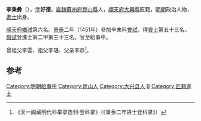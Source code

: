{{Otheruses|other=名为李秉彝的其他人物|李秉彝 (嘉靖進士)}}
'''李秉彜'''（{{bd|1424年||？}}），[[表字|字]]'''好德'''，[[南直隸|直隸]][[蘇州府|蘇州府]][[昆山县_(南梁)|崑山縣]]人，[[順天府|順天府]][[大兴县_(金朝)|大興縣]]匠籍，[[明朝|明朝]]政治人物，[[進士|進士]]出身。

[[順天府|順天府]][[鄉試|鄉試]]第六名。[[景泰|景泰]]二年（1451年）參加辛未科[[會試|會試]]，得[[貢士|貢士]]第五十三名。[[殿試|殿試]]登進士第二甲第三十三名。官至給事中。

曾祖父李雲、祖父李璣、父亲李恭<ref>《天一阁藏明代科举录选刊·登科录》（《景泰二年进士登科录》）</ref>。

==参考==
{{reflist}}
{{明朝官员小作品}}
{{景泰二年辛未科殿試金榜}}
{{DEFAULTSORT:Li李}}
[[Category:明朝給事中|Category:明朝給事中]]
[[Category:崑山人|Category:崑山人]]
[[Category:大兴县人|Category:大兴县人]]
[[Category:李姓|B]]
[[Category:匠籍進士|Category:匠籍進士]]